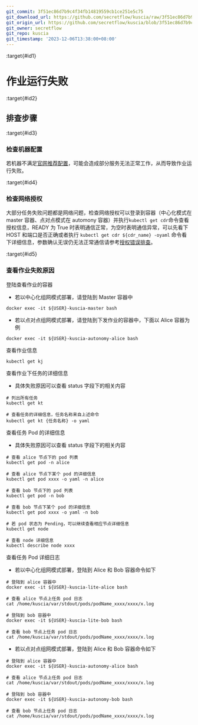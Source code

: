 ```yaml
---
git_commit: 3f51ec86d7b9c4f34fb14819559cb1ce251e5c75
git_download_url: https://github.com/secretflow/kuscia/raw/3f51ec86d7b9c4f34fb14819559cb1ce251e5c75/docs/reference/troubleshoot/runjobfailed.md
git_origin_url: https://github.com/secretflow/kuscia/blob/3f51ec86d7b9c4f34fb14819559cb1ce251e5c75/docs/reference/troubleshoot/runjobfailed.md
git_owner: secretflow
git_repo: kuscia
git_timestamp: '2023-12-06T13:38:00+08:00'
---
```


:target{#id1}

# 作业运行失败

:target{#id2}

## 排查步骤

:target{#id3}

### 检查机器配置

若机器不满足[官网推荐配置](https://www.secretflow.org.cn/docs/kuscia/latest/zh-Hans/getting_started/quickstart_cn#id2)，可能会造成部分服务无法正常工作，从而导致作业运行失败。

:target{#id4}

### 检查网络授权

大部分任务失败问题都是网络问题，检查网络授权可以登录到容器（中心化模式在 master 容器、点对点模式在 automony 容器）并执行`kubectl get cdr`命令查看授权信息，READY 为 True 时表明通信正常，为空时表明通信异常，可以先看下 HOST 和端口是否正确或者执行 `kubectl get cdr ${cdr_name} -oyaml` 命令看下详细信息，参数确认无误仍无法正常通信请参考[授权错误排查](networkauthorizationcheck.mdx)。

:target{#id5}

### 查看作业失败原因

登陆查看作业的容器

- 若以中心化组网模式部署，请登陆到 Master 容器中

```shell
docker exec -it ${USER}-kuscia-master bash
```

- 若以点对点组网模式部署，请登陆到下发作业的容器中，下面以 Alice 容器为例

```shell
docker exec -it ${USER}-kuscia-autonomy-alice bash
```

查看作业信息

```shell
kubectl get kj
```

查看作业下任务的详细信息

- 具体失败原因可以查看 status 字段下的相关内容

```shell
# 列出所有任务
kubectl get kt

# 查看任务的详细信息，任务名称来自上述命令
kubectl get kt {任务名称} -o yaml
```

查看任务 Pod 的详细信息

- 具体失败原因可以查看 status 字段下的相关内容

```shell
# 查看 alice 节点下的 pod 列表
kubectl get pod -n alice

# 查看 alice 节点下某个 pod 的详细信息
kubectl get pod xxxx -o yaml -n alice

# 查看 bob 节点下的 pod 列表
kubectl get pod -n bob

# 查看 bob 节点下某个 pod 的详细信息
kubectl get pod xxxx -o yaml -n bob

# 若 pod 状态为 Pending，可以继续查看相应节点详细信息
kubectl get node

# 查看 node 详细信息
kubectl describe node xxxx
```

查看任务 Pod 详细日志

- 若以中心化组网模式部署，登陆到 Alice 和 Bob 容器命令如下

```shell
# 登陆到 alice 容器中
docker exec -it ${USER}-kuscia-lite-alice bash

# 查看 alice 节点上任务 pod 日志
cat /home/kuscia/var/stdout/pods/podName_xxxx/xxxx/x.log

# 登陆到 bob 容器中
docker exec -it ${USER}-kuscia-lite-bob bash

# 查看 bob 节点上任务 pod 日志
cat /home/kuscia/var/stdout/pods/podName_xxxx/xxxx/x.log
```

- 若以点对点组网模式部署，登陆到 Alice 和 Bob 容器命令如下

```shell
# 登陆到 alice 容器中
docker exec -it ${USER}-kuscia-autonomy-alice bash

# 查看 alice 节点上任务 pod 日志
cat /home/kuscia/var/stdout/pods/podName_xxxx/xxxx/x.log

# 登陆到 bob 容器中
docker exec -it ${USER}-kuscia-autonomy-bob bash

# 查看 bob 节点上任务 pod 日志
cat /home/kuscia/var/stdout/pods/podName_xxxx/xxxx/x.log
```
